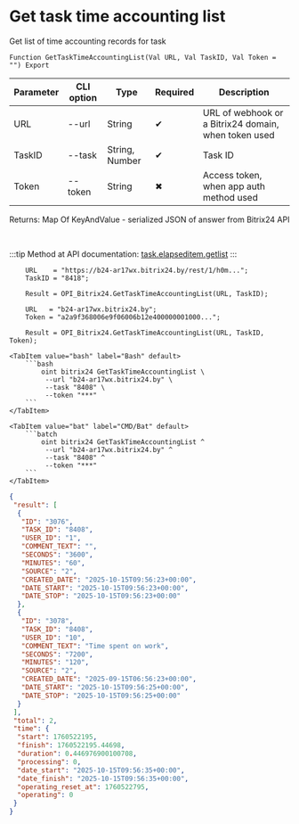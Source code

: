 ﻿---
sidebar_position: 3
description: Get task time accounting list and other functions to work with Bitrix24 in the Open Integration Package, a free open-source integration library for 1C:Enterprise 8, OneScript and CLI
keywords: [1C, 1С, 1С:Enterprise, 1С:Enterprise 8.3, API, Integration, Services, Exchange, OneScript, CLI, Bitrix24]
---


# Get task time accounting list
 Get list of time accounting records for task



`Function GetTaskTimeAccountingList(Val URL, Val TaskID, Val Token = "") Export`

  | Parameter | CLI option | Type | Required | Description |
  |-|-|-|-|-|
  | URL | --url | String | &#x2714; | URL of webhook or a Bitrix24 domain, when token used |
  | TaskID | --task | String, Number | &#x2714; | Task ID |
  | Token | --token | String | &#x2716; | Access token, when app auth method used |

  
  Returns:  Map Of KeyAndValue - serialized JSON of answer from Bitrix24 API

<br/>

:::tip
Method at API documentation: [task.elapseditem.getlist](https://dev.1c-bitrix.ru/rest_help/tasks/task/elapseditem/getlist.php)
:::
<br/>


```bsl title="1C:Enterprise/OneScript code example"
    URL    = "https://b24-ar17wx.bitrix24.by/rest/1/h0m...";
    TaskID = "8418";

    Result = OPI_Bitrix24.GetTaskTimeAccountingList(URL, TaskID);

    URL   = "b24-ar17wx.bitrix24.by";
    Token = "a2a9f368006e9f06006b12e400000001000...";

    Result = OPI_Bitrix24.GetTaskTimeAccountingList(URL, TaskID, Token);
```
 

 <Tabs>
  
    <TabItem value="bash" label="Bash" default>
        ```bash
            oint bitrix24 GetTaskTimeAccountingList \
             --url "b24-ar17wx.bitrix24.by" \
             --task "8408" \
             --token "***"
        ```
    </TabItem>
  
    <TabItem value="bat" label="CMD/Bat" default>
        ```batch
            oint bitrix24 GetTaskTimeAccountingList ^
             --url "b24-ar17wx.bitrix24.by" ^
             --task "8408" ^
             --token "***"
        ```
    </TabItem>
</Tabs>


```json title="Result"
{
 "result": [
  {
   "ID": "3076",
   "TASK_ID": "8408",
   "USER_ID": "1",
   "COMMENT_TEXT": "",
   "SECONDS": "3600",
   "MINUTES": "60",
   "SOURCE": "2",
   "CREATED_DATE": "2025-10-15T09:56:23+00:00",
   "DATE_START": "2025-10-15T09:56:23+00:00",
   "DATE_STOP": "2025-10-15T09:56:23+00:00"
  },
  {
   "ID": "3078",
   "TASK_ID": "8408",
   "USER_ID": "10",
   "COMMENT_TEXT": "Time spent on work",
   "SECONDS": "7200",
   "MINUTES": "120",
   "SOURCE": "2",
   "CREATED_DATE": "2025-09-15T06:56:23+00:00",
   "DATE_START": "2025-10-15T09:56:25+00:00",
   "DATE_STOP": "2025-10-15T09:56:25+00:00"
  }
 ],
 "total": 2,
 "time": {
  "start": 1760522195,
  "finish": 1760522195.44698,
  "duration": 0.446976900100708,
  "processing": 0,
  "date_start": "2025-10-15T09:56:35+00:00",
  "date_finish": "2025-10-15T09:56:35+00:00",
  "operating_reset_at": 1760522795,
  "operating": 0
 }
}
```
